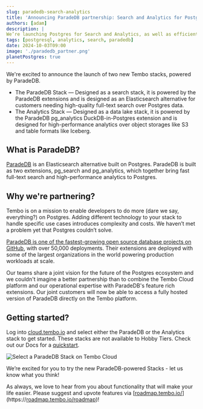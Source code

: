 ```yaml
---
slug: paradedb-search-analytics
title: 'Announcing ParadeDB partnership: Search and Analytics for Postgres'
authors: [adam]
description: |
We’re launching Postgres for Search and Analytics, as well as efficient analytics on cloud storage, powered by ParadeDB.
tags: [postgresql, analytics, search, paradedb]
date: 2024-10-03T09:00
image: './paradedb_partner.png'
planetPostgres: true
---
```


We're excited to announce the launch of two new Tembo stacks, powered by ParadeDB.

- The ParadeDB Stack — Designed as a search stack, it is powered by the ParadeDB extensions and is designed as an Elasticsearch alternative for customers needing high-quality full-text search over Postgres data.
- The Analytics Stack — Designed as a data lake stack, it is powered by the ParadeDB pg_analytics DuckDB-in-Postgres extension and is designed for high-performance analytics over object storages like S3 and table formats like Iceberg.

## What is ParadeDB?

[ParadeDB](https://www.paradedb.com/) is an Elasticsearch alternative built on Postgres. ParadeDB is built as two extensions, pg_search and pg_analytics, which together bring fast full-text search and high-performance analytics to Postgres.

## Why we're partnering?

Tembo is on a mission to enable developers to do more (dare we say, everything?) on Postgres. Adding different technology to your stack to handle specific use cases introduces complexity and costs. We haven’t met a problem yet that Postgres couldn’t solve.

[ParadeDB is one of the fastest-growing open source database projects on GitHub](https://github.com/paradedb/paradedb), with over 50,000 deployments. Their extensions are deployed with some of the largest organizations in the world powering production workloads at scale.

Our teams share a joint vision for the future of the Postgres ecosystem and we couldn't imagine a better partnership than to combine the Tembo Cloud platform and our operational expertise with ParadeDB's feature rich extensions. Our joint customers will now be able to access a fully hosted version of ParadeDB directly on the Tembo platform.

## Getting started?

Log into [cloud.tembo.io](https://cloud.tembo.io/) and select either the ParadeDB or the Analytics stack to get started. These stacks are not available to Hobby Tiers. Check out our Docs for a [quickstart]().

<img src='/paradedb.png' alt='Select a ParadeDB Stack on Tembo Cloud' />

We’re excited for you to try the new ParadeDB-powered Stacks - let us know what you think!

As always, we love to hear from you about functionality that will make your life easier. Please suggest and upvote features via [[roadmap.tembo.io/](https://t.co/6XpKSCF3uP)](https://[roadmap.tembo.io/roadmap](https://t.co/6XpKSCF3uP))!
